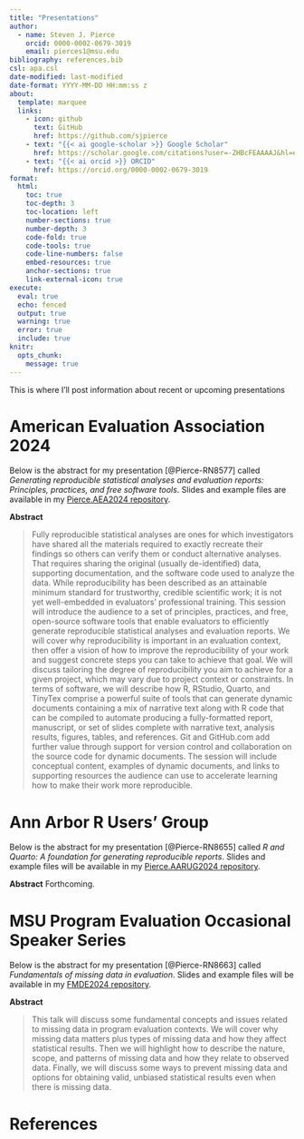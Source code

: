 ```yaml
---
title: "Presentations"
author: 
  - name: Steven J. Pierce
    orcid: 0000-0002-0679-3019
    email: pierces1@msu.edu
bibliography: references.bib
csl: apa.csl
date-modified: last-modified
date-format: YYYY-MM-DD HH:mm:ss z
about: 
  template: marquee
  links: 
    - icon: github
      text: GitHub
      href: https://github.com/sjpierce
    - text: "{{< ai google-scholar >}} Google Scholar"
      href: https://scholar.google.com/citations?user=-ZHBcFEAAAAJ&hl=en
    - text: "{{< ai orcid >}} ORCID"
      href: https://orcid.org/0000-0002-0679-3019
format: 
  html:
    toc: true
    toc-depth: 3
    toc-location: left
    number-sections: true
    number-depth: 3
    code-fold: true
    code-tools: true
    code-line-numbers: false
    embed-resources: true 
    anchor-sections: true
    link-external-icon: true
execute:
  eval: true
  echo: fenced
  output: true
  warning: true
  error: true
  include: true
knitr:
  opts_chunk: 
    message: true
---
```


This is where I'll post information about recent or upcoming presentations 

# American Evaluation Association 2024
Below is the abstract for my presentation [@Pierce-RN8577] called *Generating*
*reproducible statistical analyses and evaluation reports: Principles,*
*practices, and free software tools*. Slides and example files are available in
my [Pierce.AEA2024 repository](https://github.com/sjpierce/Pierce.AEA2024). 

**Abstract**

> Fully reproducible statistical analyses are ones for which investigators have 
> shared all the materials required to exactly recreate their findings so 
> others can verify them or conduct alternative analyses. That requires sharing 
> the original (usually de-identified) data, supporting documentation, and the 
> software code used to analyze the data. While reproducibility has been 
> described as an attainable minimum standard for trustworthy, credible 
> scientific work; it is not yet well-embedded in evaluators’ professional 
> training. This session will introduce the audience to a set of principles, 
> practices, and free, open-source software tools that enable evaluators to 
> efficiently generate reproducible statistical analyses and evaluation reports. 
> We will cover why reproducibility is important in an evaluation context, then 
> offer a vision of how to improve the reproducibility of your work and suggest 
> concrete steps you can take to achieve that goal. We will discuss tailoring 
> the degree of reproducibility you aim to achieve for a given project, which 
> may vary due to project context or constraints. In terms of software, we will 
> describe how R, RStudio, Quarto, and TinyTex comprise a powerful suite of 
> tools that can generate dynamic documents containing a mix of narrative text 
> along with R code that can be compiled to automate producing a fully-formatted 
> report, manuscript, or set of slides complete with narrative text, analysis 
> results, figures, tables, and references. Git and GitHub.com add further value 
> through support for version control and collaboration on the source code for 
> dynamic documents. The session will include conceptual content, examples of 
> dynamic documents, and links to supporting resources the audience can use to 
> accelerate learning how to make their work more reproducible.

# Ann Arbor R Users' Group
Below is the abstract for my presentation [@Pierce-RN8655] called *R and*
*Quarto: A foundation for generating reproducible reports*. Slides and example 
files will be available in my 
[Pierce.AARUG2024 repository](https://github.com/sjpierce/Pierce.AARUG2024). 

**Abstract**
Forthcoming.

# MSU Program Evaluation Occasional Speaker Series
Below is the abstract for my presentation [@Pierce-RN8663] called *Fundamentals* 
*of missing data in evaluation*. Slides and example files will be available in
my [FMDE2024 repository](https://github.com/sjpierce/FMDE2024). 

**Abstract**

> This talk will discuss some fundamental concepts and issues related to missing
> data in program evaluation contexts. We will cover why missing data matters 
> plus types of missing data and how they affect statistical results. Then we 
> will highlight how to describe the nature, scope, and patterns of missing data 
> and how they relate to observed data. Finally, we will discuss some ways to 
> prevent missing data and options for obtaining valid, unbiased statistical 
> results even when there is missing data.


# References
::: {#refs}
:::
